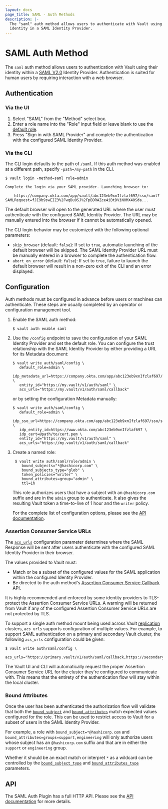 ```yaml
---
layout: docs
page_title: SAML - Auth Methods
description: |-
  The "saml" auth method allows users to authenticate with Vault using their
  identity in a SAML Identity Provider.
---
```


# SAML Auth Method

<EnterpriseAlert />

The `saml` auth method allows users to authentication with Vault using their identity
within a [SAML V2.0](https://saml.xml.org/saml-specifications) Identity Provider.
Authentication is suited for human users by requiring interaction with a web browser.

## Authentication

### Via the UI

1. Select "SAML" from the "Method" select box.
1. Enter a role name into the "Role" input field or leave blank to use
   the [default role](/vault/api-docs/auth/saml#default_role).
1. Press "Sign in with SAML Provider" and complete the authentication with the
   configured SAML Identity Provider.

### Via the CLI

The CLI login defaults to the path of `/saml`. If this auth method was enabled at a
different path, specify `-path=/my-path` in the CLI.

```shell-session
$ vault login -method=saml role=admin

Complete the login via your SAML provider. Launching browser to:

    https://company.okta.com/app/vault/abc123eb9xnIfzlaf697/sso/saml?SAMLRequest=fJI9b9swEIZ3%2FwqBu0SJ%2FpBDRAZce4iBtDViN0MX40Sda...
```

The default browser will open to the generated URL where the user must authenticate with
the configured SAML Identity Provider. The URL may be manually entered into the browser
if it cannot be automatically opened.

The CLI login behavior may be customized with the following optional parameters:

- `skip_browser` (default: `false`): If set to `true`, automatic launching of the default
  browser will be skipped. The SAML Identity Provider URL must be manually entered in a
  browser to complete the authentication flow.
- `abort_on_error` (default: `false`): If set to `true`, failure to launch the default
  browser will result in a non-zero exit of the CLI and an error displayed.

## Configuration

Auth methods must be configured in advance before users or machines can
authenticate. These steps are usually completed by an operator or configuration
management tool.

1. Enable the SAML auth method:

   ```shell-session
   $ vault auth enable saml
   ```

1. Use the `/config` endpoint to save the configuration of your SAML Identity Provider and
   set the default role. You can configure the trust relationship with the SAML Identity
   Provider by either providing a URL for its Metadata document:

   ```shell-session
   $ vault write auth/saml/config \
      default_role=admin \
      idp_metadata_url=https://company.okta.com/app/abc123eb9xnIfzlaf697/sso/saml/metadata \
      entity_id="https://my.vault/v1/auth/saml" \
      acs_urls="https://my.vault/v1/auth/saml/callback"
   ```

   or by setting the configuration Metadata manually:

   ```shell-session
   $ vault write auth/saml/config \
      default_role=admin \
      idp_sso_url=https://company.okta.com/app/abc123eb9xnIfzlaf697/sso/saml \
      idp_entity_id=https://www.okta.com/abc123eb9xnIfzlaf697 \
      idp_cert=@path/to/cert.pem \
      entity_id="https://my.vault/v1/auth/saml" \
      acs_urls="https://my.vault/v1/auth/saml/callback"
   ```

1. Create a named role:

   ```shell-session
    $ vault write auth/saml/role/admin \
       bound_subjects="*@hashicorp.com" \
       bound_subjects_type="glob" \
       token_policies="writer" \
       bound_attributes=group="admin" \
       ttl=1h
   ```

   This role authorizes users that have a subject with an `@hashicorp.com` suffix and
   are in the `admin` group to authenticate. It also gives the resulting Vault token a
   time-to-live of 1 hour and the `writer` policy.

   For the complete list of configuration options, please see the
   [API documentation](/vault/api-docs/auth/saml).

### Assertion Consumer Service URLs

The [`acs_urls`](/vault/api-docs/auth/saml#acs_urls) configuration parameter determines
where the SAML Response will be sent after users authenticate with the configured SAML
Identity Provider in their browser.

The values provided to Vault must:

- Match or be a subset of the configured values for the SAML application within the
  configured Identity Provider.
- Be directed to the auth method's [Assertion Consumer Service
  Callback](/vault/api-docs/auth/saml#assertion-consumer-service-callback) API.

<Note>
  It is highly recommended and enforced by some identity providers to TLS-protect the
  Assertion Consumer Service URLs. A warning will be returned from Vault if any of the
  configured Assertion Consumer Service URLs are not protected by TLS.
</Note>

To support a single auth method mount being used across Vault [replication](/vault/docs/enterprise/replication)
clusters, `acs_urls` supports configuration of multiple values. For example, to support
SAML authentication on a primary and secondary Vault cluster, the following `acs_urls`
configuration could be given:

   ```shell-session
   $ vault write auth/saml/config \
      acs_urls="https://primary.vault/v1/auth/saml/callback,https://secondary.vault/v1/auth/saml/callback"
   ```

The Vault UI and CLI will automatically request the proper Assertion Consumer Service URL
for the cluster they're configured to communicate with. This means that the entirety of the
authentication flow will stay within the local cluster.

### Bound Attributes

Once the user has been authenticated the authorization flow will validate
that both the [`bound_subject`](/vault/api-docs/auth/saml#bound_subject) and
[`bound_attributes`](/vault/api-docs/auth/saml#bound_attributes) match expected
values configured for the role. This can be used to restrict access to Vault for
a subset of users in the SAML Identity Provider.

For example, a role with `bound_subject=*@hashicorp.com` and
`bound_attributes=groups=support,engineering` will only authorize users whose subject has
an `@hashicorp.com` suffix and that are in either the `support` or `engineering` group.

Whether it should be an exact match or interpret `*` as a wildcard can be
controlled by the [`bound_subject_type`](/vault/api-docs/auth/saml#bound_subject_type) and
[`bound_attributes_type`](/vault/api-docs/auth/saml#bound_subject_type) parameters.

## API

The SAML Auth Plugin has a full HTTP API. Please see the
[API documentation](/vault/api-docs/auth/saml) for more details.
